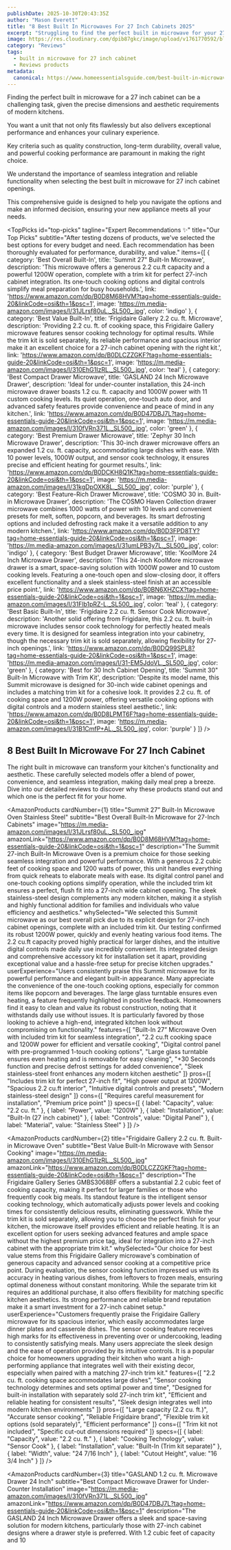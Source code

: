 ```yaml
---
publishDate: 2025-10-30T20:43:35Z
author: "Mason Everett"
title: "8 Best Built In Microwaves For 27 Inch Cabinets 2025"
excerpt: "Struggling to find the perfect built in microwave for your 27 inch cabinet? We've tested top models to help you choose wisely and elevate your kitchen."
image: https://res.cloudinary.com/dpib87gkc/image/upload/v1761770592/blog_image_1761770592_u0zfas.webp
category: "Reviews"
tags:
  - built in microwave for 27 inch cabinet
  - Reviews products
metadata:
  canonical: https://www.homeessentialsguide.com/best-built-in-microwave-for-27-inch-cabinet
---
```



<p>Finding the perfect built in microwave for a 27 inch cabinet can be a challenging task, given the precise dimensions and aesthetic requirements of modern kitchens.</p>
<p>You want a unit that not only fits flawlessly but also delivers exceptional performance and enhances your culinary experience.</p>
<p>Key criteria such as quality construction, long-term durability, overall value, and powerful cooking performance are paramount in making the right choice.</p>
<p>We understand the importance of seamless integration and reliable functionality when selecting the best built in microwave for 27 inch cabinet openings.</p>
<p>This comprehensive guide is designed to help you navigate the options and make an informed decision, ensuring your new appliance meets all your needs.</p>

<TopPicks
  id="top-picks"
  tagline="Expert Recommendations ✨"
  title="Our Top Picks"
  subtitle="After testing dozens of products, we've selected the best options for every budget and need. Each recommendation has been thoroughly evaluated for performance, durability, and value."
  items={[
    {
      category: 'Best Overall Built-In',
      title: 'Summit 27" Built-In Microwave',
      description: 'This microwave offers a generous 2.2 cu.ft capacity and a powerful 1200W operation, complete with a trim kit for perfect 27-inch cabinet integration. Its one-touch cooking options and digital controls simplify meal preparation for busy households.',
      link: 'https://www.amazon.com/dp/B0D8M68HVM?tag=home-essentials-guide-20&linkCode=osi&th=1&psc=1',
      image: 'https://m.media-amazon.com/images/I/31JLrsf80uL._SL500_.jpg',
      color: 'indigo'
    },
    {
      category: 'Best Value Built-In',
      title: 'Frigidaire Gallery 2.2 cu. ft. Microwave',
      description: 'Providing 2.2 cu. ft. of cooking space, this Frigidaire Gallery microwave features sensor cooking technology for optimal results. While the trim kit is sold separately, its reliable performance and spacious interior make it an excellent choice for a 27-inch cabinet opening with the right kit.',
      link: 'https://www.amazon.com/dp/B0DLCZZGKF?tag=home-essentials-guide-20&linkCode=osi&th=1&psc=1',
      image: 'https://m.media-amazon.com/images/I/310EhG1IzRL._SL500_.jpg',
      color: 'teal'
    },
    {
      category: 'Best Compact Drawer Microwave',
      title: 'GASLAND 24 Inch Microwave Drawer',
      description: 'Ideal for under-counter installation, this 24-inch microwave drawer boasts 1.2 cu. ft. capacity and 1000W power with 11 custom cooking levels. Its quiet operation, one-touch auto door, and advanced safety features provide convenience and peace of mind in any kitchen.',
      link: 'https://www.amazon.com/dp/B0D47DBJ7L?tag=home-essentials-guide-20&linkCode=osi&th=1&psc=1',
      image: 'https://m.media-amazon.com/images/I/310fVRn371L._SL500_.jpg',
      color: 'green'
    },
    {
      category: 'Best Premium Drawer Microwave',
      title: 'Zephyr 30 Inch Microwave Drawer',
      description: 'This 30-inch drawer microwave offers an expanded 1.2 cu. ft. capacity, accommodating large dishes with ease. With 10 power levels, 1000W output, and sensor cook technology, it ensures precise and efficient heating for gourmet results.',
      link: 'https://www.amazon.com/dp/B0DCKH8Q1K?tag=home-essentials-guide-20&linkCode=osi&th=1&psc=1',
      image: 'https://m.media-amazon.com/images/I/31kgDpOXK8L._SL500_.jpg',
      color: 'purple'
    },
    {
      category: 'Best Feature-Rich Drawer Microwave',
      title: 'COSMO 30 in. Built-in Microwave Drawer',
      description: 'The COSMO Haven Collection drawer microwave combines 1000 watts of power with 10 levels and convenient presets for melt, soften, popcorn, and beverages. Its smart defrosting options and included defrosting rack make it a versatile addition to any modern kitchen.',
      link: 'https://www.amazon.com/dp/B0D3FPD8TY?tag=home-essentials-guide-20&linkCode=osi&th=1&psc=1',
      image: 'https://m.media-amazon.com/images/I/31umLPB3y7L._SL500_.jpg',
      color: 'indigo'
    },
    {
      category: 'Best Budget Drawer Microwave',
      title: 'KoolMore 24 Inch Microwave Drawer',
      description: 'This 24-inch KoolMore microwave drawer is a smart, space-saving solution with 1000W power and 10 custom cooking levels. Featuring a one-touch open and slow-closing door, it offers excellent functionality and a sleek stainless-steel finish at an accessible price point.',
      link: 'https://www.amazon.com/dp/B0BN6XHZCX?tag=home-essentials-guide-20&linkCode=osi&th=1&psc=1',
      image: 'https://m.media-amazon.com/images/I/31Flb1pRZ-L._SL500_.jpg',
      color: 'teal'
    },
    {
      category: 'Best Basic Built-In',
      title: 'Frigidaire 2.2 cu. ft. Sensor Cook Microwave',
      description: 'Another solid offering from Frigidaire, this 2.2 cu. ft. built-in microwave includes sensor cook technology for perfectly heated meals every time. It is designed for seamless integration into your cabinetry, though the necessary trim kit is sold separately, allowing flexibility for 27-inch openings.',
      link: 'https://www.amazon.com/dp/B0DQ99SPL8?tag=home-essentials-guide-20&linkCode=osi&th=1&psc=1',
      image: 'https://m.media-amazon.com/images/I/31-EM5JdoVL._SL500_.jpg',
      color: 'green'
    },
    {
      category: 'Best for 30 Inch Cabinet Opening',
      title: 'Summit 30" Built-In Microwave with Trim Kit',
      description: 'Despite its model name, this Summit microwave is designed for 30-inch wide cabinet openings and includes a matching trim kit for a cohesive look. It provides 2.2 cu. ft. of cooking space and 1200W power, offering versatile cooking options with digital controls and a modern stainless steel aesthetic.',
      link: 'https://www.amazon.com/dp/B0D8LPMT6F?tag=home-essentials-guide-20&linkCode=osi&th=1&psc=1',
      image: 'https://m.media-amazon.com/images/I/31B1CmfP+AL._SL500_.jpg',
      color: 'purple'
    }
  ]}
/>

## 8 Best Built In Microwave For 27 Inch Cabinet

The right built in microwave can transform your kitchen's functionality and aesthetic. These carefully selected models offer a blend of power, convenience, and seamless integration, making daily meal prep a breeze. Dive into our detailed reviews to discover why these products stand out and which one is the perfect fit for your home.

<AmazonProducts
  cardNumber={1}
  title="Summit 27” Built-In Microwave Oven Stainless Steel"
  subtitle="Best Overall Built-In Microwave for 27-Inch Cabinets"
  image="https://m.media-amazon.com/images/I/31JLrsf80uL._SL500_.jpg"
  amazonLink="https://www.amazon.com/dp/B0D8M68HVM?tag=home-essentials-guide-20&linkCode=osi&th=1&psc=1"
  description="The Summit 27-inch Built-In Microwave Oven is a premium choice for those seeking seamless integration and powerful performance. With a generous 2.2 cubic feet of cooking space and 1200 watts of power, this unit handles everything from quick reheats to elaborate meals with ease. Its digital control panel and one-touch cooking options simplify operation, while the included trim kit ensures a perfect, flush fit into a 27-inch wide cabinet opening. The sleek stainless-steel design complements any modern kitchen, making it a stylish and highly functional addition for families and individuals who value efficiency and aesthetics."
  whySelected="We selected this Summit microwave as our best overall pick due to its explicit design for 27-inch cabinet openings, complete with an included trim kit. Our testing confirmed its robust 1200W power, quickly and evenly heating various food items. The 2.2 cu.ft capacity proved highly practical for larger dishes, and the intuitive digital controls made daily use incredibly convenient. Its integrated design and comprehensive accessory kit for installation set it apart, providing exceptional value and a hassle-free setup for precise kitchen upgrades."
  userExperience="Users consistently praise this Summit microwave for its powerful performance and elegant built-in appearance. Many appreciate the convenience of the one-touch cooking options, especially for common items like popcorn and beverages. The large glass turntable ensures even heating, a feature frequently highlighted in positive feedback. Homeowners find it easy to clean and value its robust construction, noting that it withstands daily use without issues. It is particularly favored by those looking to achieve a high-end, integrated kitchen look without compromising on functionality."
  features={[
    "Built-In 27” Microwave Oven with included trim kit for seamless integration",
    "2.2 cu.ft cooking space and 1200W power for efficient and versatile cooking",
    "Digital control panel with pre-programmed 1-touch cooking options",
    "Large glass turntable ensures even heating and is removable for easy cleaning",
    "+30 Seconds function and precise defrost settings for added convenience",
    "Sleek stainless-steel front enhances any modern kitchen aesthetic"
  ]}
  pros={[
    "Includes trim kit for perfect 27-inch fit",
    "High power output at 1200W",
    "Spacious 2.2 cu.ft interior",
    "Intuitive digital controls and presets",
    "Modern stainless-steel design"
  ]}
  cons={[
    "Requires careful measurement for installation",
    "Premium price point"
  ]}
  specs={[
    { label: "Capacity", value: "2.2 cu. ft." },
    { label: "Power", value: "1200W" },
    { label: "Installation", value: "Built-In (27 inch cabinet)" },
    { label: "Controls", value: "Digital Panel" },
    { label: "Material", value: "Stainless Steel" }
  ]}
/>

<AmazonProducts
  cardNumber={2}
  title="Frigidaire Gallery 2.2 cu. ft. Built-in Microwave Oven"
  subtitle="Best Value Built-In Microwave with Sensor Cooking"
  image="https://m.media-amazon.com/images/I/310EhG1IzRL._SL500_.jpg"
  amazonLink="https://www.amazon.com/dp/B0DLCZZGKF?tag=home-essentials-guide-20&linkCode=osi&th=1&psc=1"
  description="The Frigidaire Gallery Series GMBS3068BF offers a substantial 2.2 cubic feet of cooking capacity, making it perfect for larger families or those who frequently cook big meals. Its standout feature is the intelligent sensor cooking technology, which automatically adjusts power levels and cooking times for consistently delicious results, eliminating guesswork. While the trim kit is sold separately, allowing you to choose the perfect finish for your kitchen, the microwave itself provides efficient and reliable heating. It is an excellent option for users seeking advanced features and ample space without the highest premium price tag, ideal for integration into a 27-inch cabinet with the appropriate trim kit."
  whySelected="Our choice for best value stems from this Frigidaire Gallery microwave's combination of generous capacity and advanced sensor cooking at a competitive price point. During evaluation, the sensor cooking function impressed us with its accuracy in heating various dishes, from leftovers to frozen meals, ensuring optimal doneness without constant monitoring. While the separate trim kit requires an additional purchase, it also offers flexibility for matching specific kitchen aesthetics. Its strong performance and reliable brand reputation make it a smart investment for a 27-inch cabinet setup."
  userExperience="Customers frequently praise the Frigidaire Gallery microwave for its spacious interior, which easily accommodates large dinner plates and casserole dishes. The sensor cooking feature receives high marks for its effectiveness in preventing over or undercooking, leading to consistently satisfying meals. Many users appreciate the sleek design and the ease of operation provided by its intuitive controls. It is a popular choice for homeowners upgrading their kitchen who want a high-performing appliance that integrates well with their existing decor, especially when paired with a matching 27-inch trim kit."
  features={[
    "2.2 cu. ft. cooking space accommodates large dishes",
    "Sensor cooking technology determines and sets optimal power and time",
    "Designed for built-in installation with separately sold 27-inch trim kit",
    "Efficient and reliable heating for consistent results",
    "Sleek design integrates well into modern kitchen environments"
  ]}
  pros={[
    "Large capacity (2.2 cu. ft.)",
    "Accurate sensor cooking",
    "Reliable Frigidaire brand",
    "Flexible trim kit options (sold separately)",
    "Efficient performance"
  ]}
  cons={[
    "Trim kit not included",
    "Specific cut-out dimensions required"
  ]}
  specs={[
    { label: "Capacity", value: "2.2 cu. ft." },
    { label: "Cooking Technology", value: "Sensor Cook" },
    { label: "Installation", value: "Built-In (Trim kit separate)" },
    { label: "Width", value: "24 7/16 Inch" },
    { label: "Cutout Height", value: "16 3/4 Inch" }
  ]}
/>

<AmazonProducts
  cardNumber={3}
  title="GASLAND 1.2 cu. ft. Microwave Drawer 24 Inch"
  subtitle="Best Compact Microwave Drawer for Under-Counter Installation"
  image="https://m.media-amazon.com/images/I/310fVRn371L._SL500_.jpg"
  amazonLink="https://www.amazon.com/dp/B0D47DBJ7L?tag=home-essentials-guide-20&linkCode=osi&th=1&psc=1"
  description="The GASLAND 24 Inch Microwave Drawer offers a sleek and space-saving solution for modern kitchens, particularly those with 27-inch cabinet designs where a drawer style is preferred. With 1.2 cubic feet of capacity and 10
